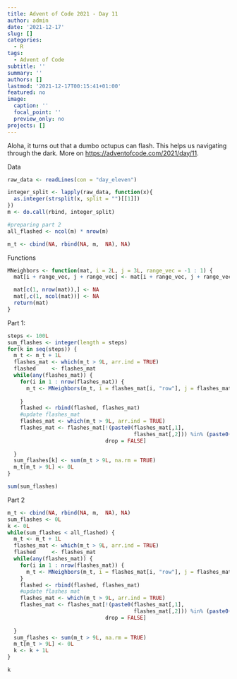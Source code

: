 ```yaml
---
title: Advent of Code 2021 - Day 11
author: admin
date: '2021-12-17'
slug: []
categories:
  - R
tags:
  - Advent of Code
subtitle: ''
summary: ''
authors: []
lastmod: '2021-12-17T00:15:41+01:00'
featured: no
image:
  caption: ''
  focal_point: ''
  preview_only: no
projects: []
---
```


Aloha, it turns out that a dumbo octupus can flash. This helps us navigating through the dark.
More on <https://adventofcode.com/2021/day/11>.

Data

```r
raw_data <- readLines(con = "day_eleven")

integer_split <- lapply(raw_data, function(x){
  as.integer(strsplit(x, split = "")[[1]])
})
m <- do.call(rbind, integer_split)

#preparing part 2
all_flashed <- ncol(m) * nrow(m)

m_t <- cbind(NA, rbind(NA, m,  NA), NA)
```

Functions

```r
MNeighbors <- function(mat, i = 2L, j = 3L, range_vec = -1 : 1) {
  mat[i + range_vec, j + range_vec] <- mat[i + range_vec, j + range_vec] + 1L

  mat[c(1, nrow(mat)),] <- NA
  mat[,c(1, ncol(mat))] <- NA
  return(mat)
}
```

Part 1:

```r
steps <- 100L
sum_flashes <- integer(length = steps)
for(k in seq(steps)) {
  m_t <- m_t + 1L
  flashes_mat <- which(m_t > 9L, arr.ind = TRUE)
  flashed     <- flashes_mat
  while(any(flashes_mat)) {
    for(i in 1 : nrow(flashes_mat)) {
      m_t <- MNeighbors(m_t, i = flashes_mat[i, "row"], j = flashes_mat[i, "col"])
      
    }
    flashed <- rbind(flashed, flashes_mat)
    #update flashes_mat
    flashes_mat <- which(m_t > 9L, arr.ind = TRUE)
    flashes_mat <- flashes_mat[!(paste0(flashes_mat[,1], 
                                        flashes_mat[,2])) %in% (paste0(flashed[, 1], flashed[, 2])),, 
                               drop = FALSE]
    
  }
  sum_flashes[k] <- sum(m_t > 9L, na.rm = TRUE)
  m_t[m_t > 9L] <- 0L
}

sum(sum_flashes)
```

Part 2

```r
m_t <- cbind(NA, rbind(NA, m,  NA), NA)
sum_flashes <- 0L
k <- 0L
while(sum_flashes < all_flashed) {
  m_t <- m_t + 1L
  flashes_mat <- which(m_t > 9L, arr.ind = TRUE)
  flashed     <- flashes_mat
  while(any(flashes_mat)) {
    for(i in 1 : nrow(flashes_mat)) {
      m_t <- MNeighbors(m_t, i = flashes_mat[i, "row"], j = flashes_mat[i, "col"])
    }
    flashed <- rbind(flashed, flashes_mat)
    #update flashes mat
    flashes_mat <- which(m_t > 9L, arr.ind = TRUE)
    flashes_mat <- flashes_mat[!(paste0(flashes_mat[,1], 
                                        flashes_mat[,2])) %in% (paste0(flashed[, 1], flashed[, 2])),, 
                               drop = FALSE]
    
  }
  sum_flashes <- sum(m_t > 9L, na.rm = TRUE)
  m_t[m_t > 9L] <- 0L
  k <- k + 1L
}

k
```

